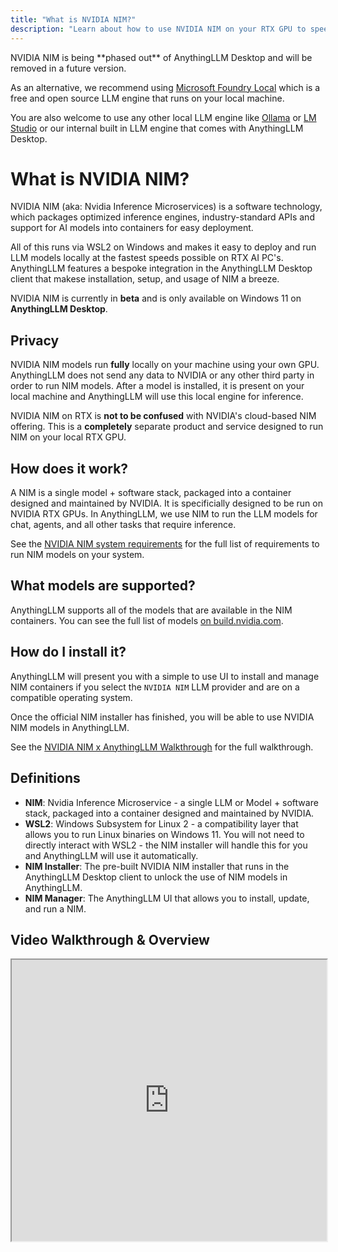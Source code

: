 ```yaml
---
title: "What is NVIDIA NIM?"
description: "Learn about how to use NVIDIA NIM on your RTX GPU to speed up local AI inference."
---
```



<Callout type="warning">
NVIDIA NIM is being **phased out** of AnythingLLM Desktop and will be removed in a future version.
  
As an alternative, we recommend using [Microsoft Foundry Local](https://github.com/microsoft/Foundry-Local) which is a free and open source LLM engine that runs on your local machine.

You are also welcome to use any other local LLM engine like [Ollama](https://ollama.com/) or [LM Studio](https://lmstudio.ai/) or our internal built in LLM engine that comes with AnythingLLM Desktop.
</Callout>

# What is NVIDIA NIM?

NVIDIA NIM (aka: Nvidia Inference Microservices) is a software technology, which packages optimized inference engines, industry-standard APIs and support for AI models into containers for easy deployment.

All of this runs via WSL2 on Windows and makes it easy to deploy and run LLM models locally at the fastest speeds possible on RTX AI PC's. AnythingLLM features a bespoke integration in the AnythingLLM Desktop client that makese
installation, setup, and usage of NIM a breeze.

NVIDIA NIM is currently in **beta** and is only available on Windows 11 on **AnythingLLM Desktop**.

## Privacy

NVIDIA NIM models run **fully** locally on your machine using your own GPU. AnythingLLM does not send any data to NVIDIA or any other third party in order to run NIM models.
After a model is installed, it is present on your local machine and AnythingLLM will use this local engine for inference.

NVIDIA NIM on RTX is **not to be confused** with NVIDIA's cloud-based NIM offering. This is a **completely** separate product and service designed to run NIM on your local RTX GPU.

## How does it work?

A NIM is a single model + software stack, packaged into a container designed and maintained by NVIDIA. It is specificially designed to be run on NVIDIA RTX GPUs.
In AnythingLLM, we use NIM to run the LLM models for chat, agents, and all other tasks that require inference.

See the [NVIDIA NIM system requirements](/nvidia-nims/system-requirements) for the full list of requirements to run NIM models on your system.

## What models are supported?

AnythingLLM supports all of the models that are available in the NIM containers. You can see the full list of models [on build.nvidia.com](https://build.nvidia.com/search?q=chat-run-on-rtx).

## How do I install it?

AnythingLLM will present you with a simple to use UI to install and manage NIM containers if you select the `NVIDIA NIM` LLM provider and are on a compatible operating system.

Once the official NIM installer has finished, you will be able to use NVIDIA NIM models in AnythingLLM.

See the [NVIDIA NIM x AnythingLLM Walkthrough](/nvidia-nims/walkthrough) for the full walkthrough.

## Definitions

- **NIM**: Nvidia Inference Microservice - a single LLM or Model + software stack, packaged into a container designed and maintained by NVIDIA.
- **WSL2**: Windows Subsystem for Linux 2 - a compatibility layer that allows you to run Linux binaries on Windows 11. You will not need to directly interact with WSL2 - the NIM installer will handle this for you and AnythingLLM will use it automatically.
- **NIM Installer**: The pre-built NVIDIA NIM installer that runs in the AnythingLLM Desktop client to unlock the use of NIM models in AnythingLLM.
- **NIM Manager**: The AnythingLLM UI that allows you to install, update, and run a NIM.

## Video Walkthrough & Overview

<iframe
  width="100%"
  height="450"
  src="https://www.youtube.com/embed/Q7eZJupnba4"
  title="YouTube video player"
  allow="accelerometer; autoplay; clipboard-write; encrypted-media; gyroscope; picture-in-picture; web-share"
  referrerPolicy="strict-origin-when-cross-origin"
  allowFullScreen
></iframe>
